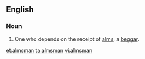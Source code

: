 ==English==

===Noun===
{{en-noun|almsmen}}

# {{obsolete}}  One who depends on the receipt of [[alms]], a [[beggar]].

[[et:almsman]]
[[ta:almsman]]
[[vi:almsman]]